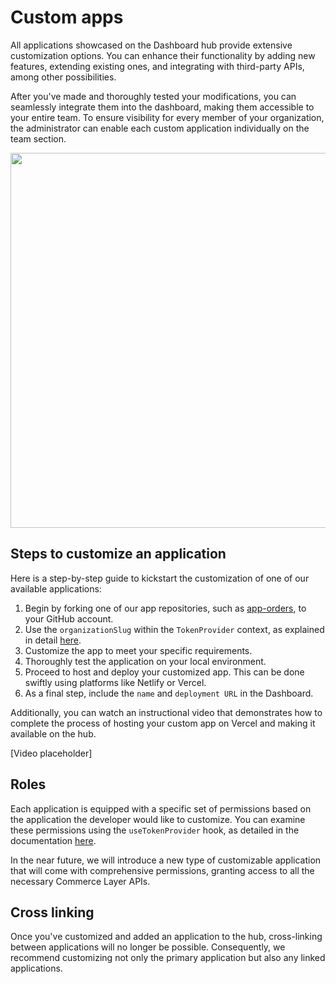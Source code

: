 
<Meta title="Getting Started/Custom apps"></Meta>

# Custom apps

All applications showcased on the Dashboard hub provide extensive customization options. You can enhance their functionality by adding new features, extending existing ones, and integrating with third-party APIs, among other possibilities.

After you've made and thoroughly tested your modifications, you can seamlessly integrate them into the dashboard, making them accessible to your entire team. To ensure visibility for every member of your organization, the administrator can enable each custom application individually on the team section.

<img src="member-dashboard.png"  width="600" />

## Steps to customize an application

Here is a step-by-step guide to kickstart the customization of one of our available applications:

1. Begin by forking one of our app repositories, such as [app-orders](https://github.com/commercelayer/app-orders), to your GitHub account.
1. Use the `organizationSlug` within the `TokenProvider` context, as explained in detail [here](/docs/getting-started-tokenprovider--docs#how-to-configure-it-with-a-custom-app).
1. Customize the app to meet your specific requirements.
1. Thoroughly test the application on your local environment.
1. Proceed to host and deploy your customized app. This can be done swiftly using platforms like Netlify or Vercel.
1. As a final step, include the `name` and `deployment URL` in the Dashboard.


Additionally, you can watch an instructional video that demonstrates how to complete the process of hosting your custom app on Vercel and making it available on the hub.

[Video placeholder]

## Roles

Each application is equipped with a specific set of permissions based on the application the developer would like to customize. You can examine these permissions using the `useTokenProvider` hook, as detailed in the documentation [here](/docs/getting-started-tokenprovider--docs#how-to-read-exposed-information-from-react-context).

In the near future, we will introduce a new type of customizable application that will come with comprehensive permissions, granting access to all the necessary Commerce Layer APIs.

## Cross linking

Once you've customized and added an application to the hub, cross-linking between applications will no longer be possible. Consequently, we recommend customizing not only the primary application but also any linked applications.

